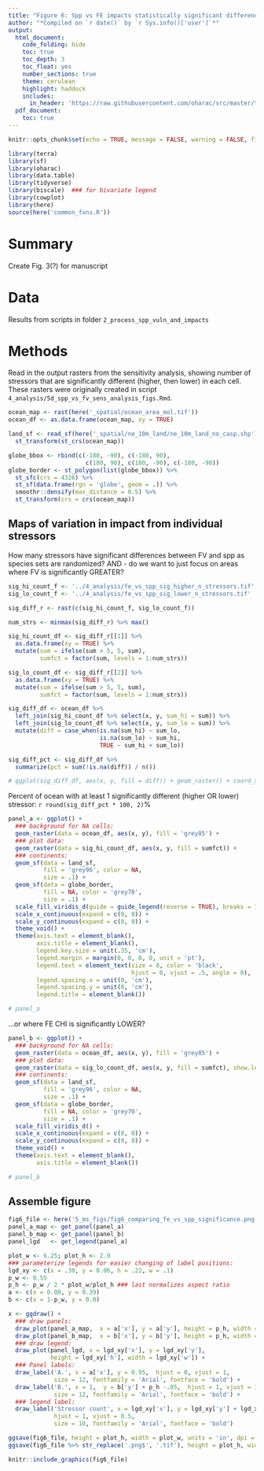 ```yaml
---
title: "Figure 6: Spp vs FE impacts statistically significant differences"
author: "*Compiled on `r date()` by `r Sys.info()['user']`*"
output: 
  html_document:
    code_folding: hide
    toc: true
    toc_depth: 3
    toc_float: yes
    number_sections: true
    theme: cerulean
    highlight: haddock
    includes: 
      in_header: 'https://raw.githubusercontent.com/oharac/src/master/templates/ohara_hdr.html'
  pdf_document:
    toc: true
---
```


``` r

knitr::opts_chunk$set(echo = TRUE, message = FALSE, warning = FALSE, fig.height = 4, fig.width = 7)

library(terra)
library(sf)
library(oharac)
library(data.table)
library(tidyverse)
library(biscale)  ### for bivariate legend
library(cowplot)
library(here)
source(here('common_fxns.R'))

```

# Summary

Create Fig. 3(?) for manuscript

# Data

Results from scripts in folder `2_process_spp_vuln_and_impacts`

# Methods

Read in the output rasters from the sensitivity analysis, showing number of stressors that are significantly different (higher, then lower) in each cell.  These rasters were originally created in script `4_analysis/5d_spp_vs_fv_sens_analysis_figs.Rmd`.

```r
ocean_map <- rast(here('_spatial/ocean_area_mol.tif'))
ocean_df <- as.data.frame(ocean_map, xy = TRUE)

land_sf <- read_sf(here('_spatial/ne_10m_land/ne_10m_land_no_casp.shp')) %>%
  st_transform(st_crs(ocean_map))

globe_bbox <- rbind(c(-180, -90), c(-180, 90), 
                      c(180, 90), c(180, -90), c(-180, -90)) 
globe_border <- st_polygon(list(globe_bbox)) %>%
  st_sfc(crs = 4326) %>%
  st_sf(data.frame(rgn = 'globe', geom = .)) %>%
  smoothr::densify(max_distance = 0.5) %>%
  st_transform(crs = crs(ocean_map))
```

## Maps of variation in impact from individual stressors

How many stressors have significant differences between FV and spp as species sets are randomized?  AND - do we want to just focus on areas where FV is significantly GREATER?

```r
sig_hi_count_f <- '../4_analysis/fe_vs_spp_sig_higher_n_stressors.tif'
sig_lo_count_f <- '../4_analysis/fe_vs_spp_sig_lower_n_stressors.tif'

sig_diff_r <- rast(c(sig_hi_count_f, sig_lo_count_f))

num_strs <- minmax(sig_diff_r) %>% max()

sig_hi_count_df <- sig_diff_r[[1]] %>%
  as.data.frame(xy = TRUE) %>%
  mutate(sum = ifelse(sum > 5, 5, sum),
         sumfct = factor(sum, levels = 1:num_strs))

sig_lo_count_df <- sig_diff_r[[2]] %>%
  as.data.frame(xy = TRUE) %>%
  mutate(sum = ifelse(sum > 5, 5, sum),
         sumfct = factor(sum, levels = 1:num_strs))

sig_diff_df <- ocean_df %>%
  left_join(sig_hi_count_df %>% select(x, y, sum_hi = sum)) %>%
  left_join(sig_lo_count_df %>% select(x, y, sum_lo = sum)) %>%
  mutate(diff = case_when(is.na(sum_hi) ~ sum_lo,
                          is.na(sum_lo) ~ sum_hi,
                          TRUE ~ sum_hi + sum_lo))

sig_diff_pct <- sig_diff_df %>%
  summarize(pct = sum(!is.na(diff)) / n())

# ggplot(sig_diff_df, aes(x, y, fill = diff)) + geom_raster() + coord_sf
```

Percent of ocean with at least 1 significantly different (higher OR lower) stressor: `r round(sig_diff_pct * 100, 2)`%

```r
panel_a <- ggplot() +
  ### background for NA cells:
  geom_raster(data = ocean_df, aes(x, y), fill = 'grey85') +
  ### plot data:
  geom_raster(data = sig_hi_count_df, aes(x, y, fill = sumfct)) +
  ### continents:
  geom_sf(data = land_sf,
          fill = 'grey96', color = NA, 
          size = .1) +
  geom_sf(data = globe_border,
          fill = NA, color = 'grey70', 
          size = .1) +
  scale_fill_viridis_d(guide = guide_legend(reverse = TRUE), breaks = 1:5, labels = c(1:4, '5+')) +
  scale_x_continuous(expand = c(0, 0)) +
  scale_y_continuous(expand = c(0, 0)) +
  theme_void() +
  theme(axis.text = element_blank(), 
        axis.title = element_blank(),
        legend.key.size = unit(.35, 'cm'),
        legend.margin = margin(0, 0, 0, 0, unit = 'pt'),
        legend.text = element_text(size = 8, color = 'black', 
                                   hjust = 0, vjust = .5, angle = 0),
        legend.spacing.x = unit(0, 'cm'),
        legend.spacing.y = unit(0, 'cm'),
        legend.title = element_blank())

# panel_a
```

...or where FE CHI is significantly LOWER?

```r

panel_b <- ggplot() +
  ### background for NA cells:
  geom_raster(data = ocean_df, aes(x, y), fill = 'grey85') +
  ### plot data:
  geom_raster(data = sig_lo_count_df, aes(x, y, fill = sumfct), show.legend = FALSE) +
  ### continents:
  geom_sf(data = land_sf,
          fill = 'grey96', color = NA, 
          size = .1) +
  geom_sf(data = globe_border,
          fill = NA, color = 'grey70', 
          size = .1) +
  scale_fill_viridis_d() +
  scale_x_continuous(expand = c(0, 0)) +
  scale_y_continuous(expand = c(0, 0)) +
  theme_void() +
  theme(axis.text = element_blank(), 
        axis.title = element_blank())

# panel_b
```

## Assemble figure

```r
fig6_file <- here('5_ms_figs/fig6_comparing_fe_vs_spp_significance.png')
panel_a_map <- get_panel(panel_a)
panel_b_map <- get_panel(panel_b)
panel_lgd   <- get_legend(panel_a)
```

```r
plot_w <- 6.25; plot_h <- 2.9
### parameterize legends for easier changing of label positions:
lgd_xy <- c(x = .30, y = 0.06, h = .22, w = .1)
p_w <- 0.55
p_h <- p_w / 2 * plot_w/plot_h ### last normalizes aspect ratio
a <- c(x = 0.00, y = 0.39)
b <- c(x = 1-p_w, y = 0.0)

x <- ggdraw() +
  ### draw panels:
  draw_plot(panel_a_map,  x = a['x'], y = a['y'], height = p_h, width = p_w) +
  draw_plot(panel_b_map,  x = b['x'], y = b['y'], height = p_h, width = p_w) +
  ### draw legend:
  draw_plot(panel_lgd, x = lgd_xy['x'], y = lgd_xy['y'], 
            height = lgd_xy['h'], width = lgd_xy['w']) +
  ### Panel labels:
  draw_label('A.', x = a['x'], y = 0.95,  hjust = 0, vjust = 1, 
             size = 12, fontfamily = 'Arial', fontface = 'bold') +
  draw_label('B.', x = 1,  y = b['y'] + p_h -.05,  hjust = 1, vjust = 1, 
             size = 12, fontfamily = 'Arial', fontface = 'bold') +
  ### legend label:
  draw_label('Stressor count', x = lgd_xy['x'], y = lgd_xy['y'] + lgd_xy['h']/2,
             hjust = 1, vjust = 0.5,
             size = 10, fontfamily = 'Arial', fontface = 'bold')

ggsave(fig6_file, height = plot_h, width = plot_w, units = 'in', dpi = 300)
ggsave(fig6_file %>% str_replace('.png$', '.tif'), height = plot_h, width = plot_w, units = 'in', dpi = 300)

knitr::include_graphics(fig6_file)
```

